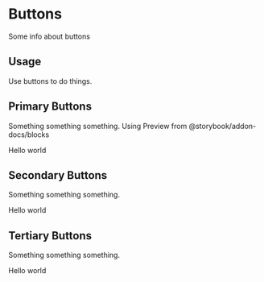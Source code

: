 
<Meta title="Buttons" component={PrimaryButton} />

# Buttons

Some info about buttons

## Usage

Use buttons to do things.

## Primary Buttons

Something something something. Using Preview from @storybook/addon-docs/blocks

<Preview withToolbar>
  <Story name="primary">
    <PrimaryButton onClick={action('button-click')} disabled={boolean('disabled', true)}>
      Hello world
    </PrimaryButton>
  </Story>
</Preview>

## Secondary Buttons

Something something something.

<Story name="secondary">
  <SecondaryButton>Hello world</SecondaryButton>
</Story>

## Tertiary Buttons

Something something something.

<Story name="tertiary">
  <TertiaryButton>Hello world</TertiaryButton>
</Story>
